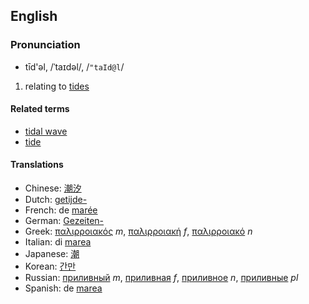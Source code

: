 ==English==
===Pronunciation===
*tīd'əl, /ˈtaɪdəl/, /<tt>"taId@l</tt>/

# relating to [[tide]]s

====Related terms====
*[[tidal wave]]
*[[tide]]

====Translations====
*Chinese: [[潮汐]]<!-- used without a following "de" -->
*Dutch: [[getijde-]]<!-- a prefix used in compounds -->
*French: de [[marée]]<!-- probably not idiomatic, hence not wikified whole -->
*German: [[Gezeiten-]]<!-- a prefix used in compounds -->
*Greek: [[παλιρροιακός]] ''m'', [[παλιρροιακή]] ''f'', [[παλιρροιακό]] ''n''
*Italian: di [[marea]]<!-- probably not idiomatic, hence not wikified whole -->
*Japanese: [[潮]]<!-- used as a prefix rather than a -i or -na adjective -->
*Korean: [[간만]]
*Russian: [[приливный]] ''m'', [[приливная]] ''f'', [[приливное]] ''n'', [[приливные]] ''pl''
*Spanish: de [[marea]]<!-- probably not idiomatic, hence not wikified whole -->